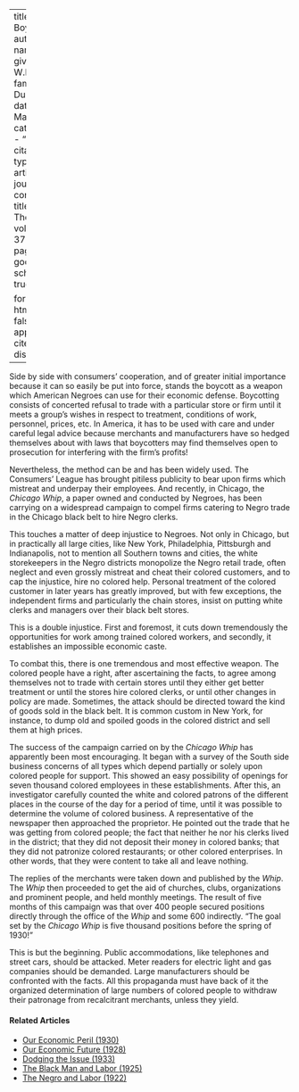 
---
title: 'The Boycott'
author:
  - name:
      given: W.E.B.
      family: Du Bois
date: Mar. 1930
categories: 
  - ""
citation: 
  type: article-journal
  container-title: The Crisis
  volume: 37
  issue: 3
  page: 102
google-scholar: true

format:
  html:
    toc: false
    appendix-cite-as: display
---


Side by side with consumers' cooperation, and of greater initial importance because it can so easily be put into force, stands the boycott as a weapon which American Negroes can use for their economic defense. Boycotting consists of concerted refusal to trade with a particular store or firm until it meets a group's wishes in respect to treatment, conditions of work, personnel, prices, etc. In America, it has to be used with care and under careful legal advice because merchants and manufacturers have so hedged themselves about with laws that boycotters may find themselves open to prosecution for interfering with the firm's profits!

Nevertheless, the method can be and has been widely used. The Consumers' League has brought pitiless publicity to bear upon firms which mistreat and underpay their employees. And recently, in Chicago, the *Chicago Whip*, a paper owned and conducted by Negroes, has been carrying on a widespread campaign to compel firms catering to Negro trade in the Chicago black belt to hire Negro clerks.

This touches a matter of deep injustice to Negroes. Not only in Chicago, but in practically all large cities, like New York, Philadelphia, Pittsburgh and Indianapolis, not to mention all Southern towns and cities, the white storekeepers in the Negro districts monopolize the Negro retail trade, often neglect and even grossly mistreat and cheat their colored customers, and to cap the injustice, hire no colored help. Personal treatment of the colored customer in later years has greatly improved, but with few exceptions, the independent firms and particularly the chain stores, insist on putting white clerks and managers over their black belt stores.

This is a double injustice. First and foremost, it cuts down tremendously the opportunities for work among trained colored workers, and secondly, it establishes an impossible economic caste.

To combat this, there is one tremendous and most effective weapon. The colored people have a right, after ascertaining the facts, to agree among themselves not to trade with certain stores until they either get better treatment or until the stores hire colored clerks, or until other changes in policy are made. Sometimes, the attack should be directed toward the kind of goods sold in the black belt. It is common custom in New York, for instance, to dump old and spoiled goods in the colored district and sell them at high prices.

The success of the campaign carried on by the *Chicago Whip* has apparently been most encouraging. It began with a survey of the South side business concerns of all types which depend partially or solely upon colored people for support. This showed an easy possibility of openings for seven thousand colored employees in these establishments. After this, an investigator carefully counted the white and colored patrons of the different places in the course of the day for a period of time, until it was possible to determine the volume of colored business. A representative of the newspaper then approached the proprietor. He pointed out the trade that he was getting from colored people; the fact that neither he nor his clerks lived in the district; that they did not deposit their money in colored banks; that they did not patronize colored restaurants; or other colored enterprises. In other words, that they were content to take all and leave nothing.

The replies of the merchants were taken down and published by the *Whip*. The *Whip* then proceeded to get the aid of churches, clubs, organizations and prominent people, and held monthly meetings. The result of five months of this campaign was that over 400 people secured positions directly through the office of the *Whip* and some 600 indirectly. "The goal set by the *Chicago Whip* is five thousand positions before the spring of 1930!"

This is but the beginning. Public accommodations, like telephones and street cars, should be attacked. Meter readers for electric light and gas companies should be demanded. Large manufacturers should be confronted with the facts. All this propaganda must have back of it the organized determination of large numbers of colored people to withdraw their patronage from recalcitrant merchants, unless they yield.

<!-- Similar articles start here -->
<div  class="clear-wrap"></div>

#### Related Articles

* [Our Economic Peril (1930)](/Volumes/37/03/our_economic_peril.html)
* [Our Economic Future (1928)](/Volumes/35/05/our_economic_future.html)
* [Dodging the Issue (1933)](/Volumes/40/02/dodging_the_issue.html)
* [The Black Man and Labor (1925)](/Volumes/31/02/black_man_and_labor.html)
* [The Negro and Labor (1922)](/Volumes/25/06/negro_and_labor.html)

<!-- Similar articles end here -->